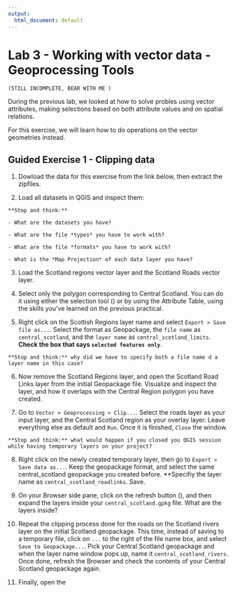 ```yaml
---
output:
  html_document: default
---
```

# Lab 3 - Working with vector data - Geoprocessing Tools {#lab3}

```block
(STILL INCOMPLETE, BEAR WITH ME )
```
During the previous lab, we looked at how to solve probles using vector attributes, making selections based on both attribute values and on spatial relations.

For this exercise, we will learn how to do operations on the vector geometries instead.

## Guided Exercise 1 - Clipping data

1. Dowload the data for this exercise from the link below, then extract the zipfiles. 


2. Load all datasets in QGIS and inspect them:
    
```block
**Stop and think:** 

- What are the datasets you have?

- What are the file *types* you have to work with?

- What are the file *formats* you have to work with?

- What is the *Map Projection* of each data layer you have?
```

3. Load the Scotland regions vector layer and the Scotland Roads vector layer.

4. Select only the polygon corresponding to Central Scotland. You can do it using either the selection tool (![]()) or by using the Attribute Table, using the skills you've learned on the previous practical.

5. Right click on the Scottish Regions layer name and select `Export > Save file as...`. Select the format as Geopackage, the `file name` as `central_scotland`, and the `layer name` as `central_scotland_limits`. **Check the box that says `selected features only`**.

```block
**Stop and think:** why did we have to specify both a file name d a layer name in this case?
```
6. Now remove the Scotland Regions layer, and open the Scotland Road Links layer from the initial Geopackage file. Visualize and inspect the layer, and how it overlaps with the Central Region polygon you have created.

7. Go to `Vector > Geoprocessing > Clip...`. Select the roads layer as your input layer, and the Central Scotland region as your overlay layer. Leave everything else as default and `Run`. Once it is finished, `Close` the window. 

```block
**Stop and think:** what would happen if you closed you QGIS session while having temporary layers on your project?
```
8. Right click on the newly created temporary layer, then go to `Export > Save data as...`. Keep the geopackage format, and select the same central_scotland geopackage you created before. **Specifiy the layer name as `central_scotland_roadlinks`. Save.

9. On your Browser side pane, click on the refresh button (), and then expand the layers inside your `central_scotland.gpkg` file. What are the layers inside?

10. Repeat the clipping process done for the roads on the Scotland rivers layer on the initial Scotland geopackage. This time, instead of saving to a temporary file, click on `...` to the right of the file name box, and select `Save to Geopackage...`. Pick your Central Scotland geopackage and when the layer name window pops up, name it `central_scotland_rivers`. Once done, refresh the Browser and check the contents of your Central Scotland geopackage again.

11. Finally, open the 
